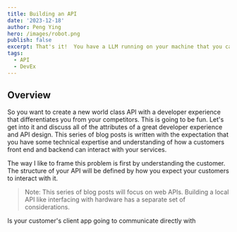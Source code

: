 ```yaml
---
title: Building an API
date: '2023-12-18'
author: Peng Ying
hero: /images/robot.png
publish: false
excerpt: That's it!  You have a LLM running on your machine that you can interact with via an API and all you had to do was install some software and copy and paste a few lines.  What an amazing ecosystem.
tags:
  - API
  - DevEx
---
```

## Overview
So you want to create a new world class API with a developer experience that differentiates you from your competitors.  This is going to be fun.  Let's get into it and discuss all of the attributes of a great developer experience and API design.  This series of blog posts is written with the expectation that you have some technical expertise and understanding of how a customers front end and backend can interact with your services.

The way I like to frame this problem is first by understanding the customer.  The structure of your API will be defined by how you expect your customers to interact with it.

> Note: This series of blog posts will focus on web APIs.  Building a local API like interfacing with hardware has a separate set of considerations.

Is your customer's client app going to communicate directly with 